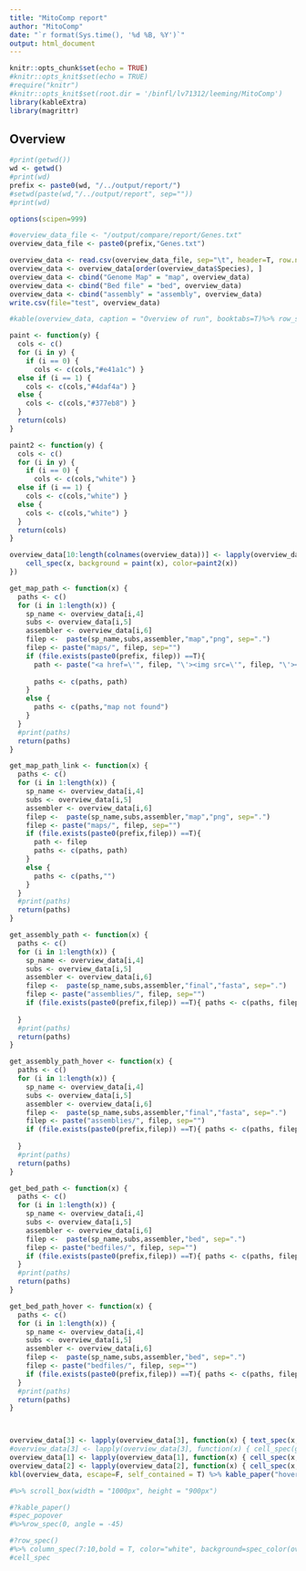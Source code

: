 ```yaml
---
title: "MitoComp report"
author: "MitoComp"
date: "`r format(Sys.time(), '%d %B, %Y')`"
output: html_document
---
```


```r
knitr::opts_chunk$set(echo = TRUE)
#knitr::opts_knit$set(echo = TRUE)
#require("knitr")
#knitr::opts_knit$set(root.dir = '/binfl/lv71312/leeming/MitoComp')
library(kableExtra)
library(magrittr)
```


<script>
$(document).ready(function(){
    $('[data-toggle="tooltip"]').tooltip({html: true}); 
});
</script>


<script>
$(document).ready(function(){
    $('[data-toggle="popover"]').popover({html: true}); 
});
</script>


## Overview

```r
#print(getwd())
wd <- getwd()
#print(wd)
prefix <- paste0(wd, "/../output/report/")
#setwd(paste(wd,"/../output/report", sep=""))
#print(wd)

options(scipen=999)

#overview_data_file <- "/output/compare/report/Genes.txt"
overview_data_file <- paste0(prefix,"Genes.txt")

overview_data <- read.csv(overview_data_file, sep="\t", header=T, row.names = NULL)
overview_data <- overview_data[order(overview_data$Species), ]
overview_data <- cbind("Genome Map" = "map", overview_data)
overview_data <- cbind("Bed file" = "bed", overview_data)
overview_data <- cbind("assembly" = "assembly", overview_data)
write.csv(file="test", overview_data)

#kable(overview_data, caption = "Overview of run", booktabs=T)%>% row_spec(0,bold=TRUE, angle=0) %>% kable_styling(latex_options = c("HOLD_position", "repeat_header", "striped"), font_size=7, full_width = F)

paint <- function(y) {
  cols <- c()
  for (i in y) {
    if (i == 0) {
      cols <- c(cols,"#e41a1c") }
  else if (i == 1) {
    cols <- c(cols,"#4daf4a") }
  else {
    cols <- c(cols,"#377eb8") }
  }
  return(cols)
}

paint2 <- function(y) {
  cols <- c()
  for (i in y) {
    if (i == 0) {
      cols <- c(cols,"white") }
  else if (i == 1) {
    cols <- c(cols,"white") }
  else {
    cols <- c(cols,"white") }
  }
  return(cols)
}

overview_data[10:length(colnames(overview_data))] <- lapply(overview_data[10:length(colnames(overview_data))], function(x) {
    cell_spec(x, background = paint(x), color=paint2(x))
})

get_map_path <- function(x) {
  paths <- c()
  for (i in 1:length(x)) {
    sp_name <- overview_data[i,4]
    subs <- overview_data[i,5]
    assembler <- overview_data[i,6]
    filep <-  paste(sp_name,subs,assembler,"map","png", sep=".")
    filep <- paste("maps/", filep, sep="")
    if (file.exists(paste0(prefix, filep)) ==T){ 
      path <- paste("<a href=\'", filep, "\'><img src=\'", filep, "\'></a>", sep="")
      
      paths <- c(paths, path)
    } 
    else { 
      paths <- c(paths,"map not found")
    }
  }
  #print(paths)
  return(paths)
}

get_map_path_link <- function(x) {
  paths <- c()
  for (i in 1:length(x)) {
    sp_name <- overview_data[i,4]
    subs <- overview_data[i,5]
    assembler <- overview_data[i,6]
    filep <-  paste(sp_name,subs,assembler,"map","png", sep=".")
    filep <- paste("maps/", filep, sep="")
    if (file.exists(paste0(prefix,filep)) ==T){ 
      path <- filep
      paths <- c(paths, path)
    } 
    else { 
      paths <- c(paths,"")
    }
  }
  #print(paths)
  return(paths)
}

get_assembly_path <- function(x) {
  paths <- c()
  for (i in 1:length(x)) {
    sp_name <- overview_data[i,4]
    subs <- overview_data[i,5]
    assembler <- overview_data[i,6]
    filep <-  paste(sp_name,subs,assembler,"final","fasta", sep=".")
    filep <- paste("assemblies/", filep, sep="")
    if (file.exists(paste0(prefix,filep)) ==T){ paths <- c(paths, filep)} else { paths <- c(paths,"")}
    
  }
  #print(paths)
  return(paths)
}

get_assembly_path_hover <- function(x) {
  paths <- c()
  for (i in 1:length(x)) {
    sp_name <- overview_data[i,4]
    subs <- overview_data[i,5]
    assembler <- overview_data[i,6]
    filep <-  paste(sp_name,subs,assembler,"final","fasta", sep=".")
    filep <- paste("assemblies/", filep, sep="")
    if (file.exists(paste0(prefix,filep)) ==T){ paths <- c(paths, filep)} else { paths <- c(paths,"assembly not found")}
    
  }
  #print(paths)
  return(paths)
}

get_bed_path <- function(x) {
  paths <- c()
  for (i in 1:length(x)) {
    sp_name <- overview_data[i,4]
    subs <- overview_data[i,5]
    assembler <- overview_data[i,6]
    filep <-  paste(sp_name,subs,assembler,"bed", sep=".")
    filep <- paste("bedfiles/", filep, sep="")
    if (file.exists(paste0(prefix,filep)) ==T){ paths <- c(paths, filep)} else { paths <- c(paths,"")}
  }
  #print(paths)
  return(paths)
}

get_bed_path_hover <- function(x) {
  paths <- c()
  for (i in 1:length(x)) {
    sp_name <- overview_data[i,4]
    subs <- overview_data[i,5]
    assembler <- overview_data[i,6]
    filep <-  paste(sp_name,subs,assembler,"bed", sep=".")
    filep <- paste("bedfiles/", filep, sep="")
    if (file.exists(paste0(prefix,filep)) ==T){ paths <- c(paths, filep)} else { paths <- c(paths," bedfile not found")}
  }
  #print(paths)
  return(paths)
}



overview_data[3] <- lapply(overview_data[3], function(x) { text_spec(x,bold=T, underline = T, popover = spec_popover(get_map_path(x), trigger="hover"), link=get_map_path_link(x))})
#overview_data[3] <- lapply(overview_data[3], function(x) { cell_spec(get_new_popover(x)) })
overview_data[1] <- lapply(overview_data[1], function(x) { cell_spec(x,bold=T, underline =T, popover= get_assembly_path_hover(x), link = get_assembly_path(x)) })
overview_data[2] <- lapply(overview_data[2], function(x) { cell_spec(x,bold=T, underline=T, link = get_bed_path(x), popover=get_bed_path_hover(x)) })
kbl(overview_data, escape=F, self_contained = T) %>% kable_paper("hover", full_width = F, position="left")

#%>% scroll_box(width = "1000px", height = "900px")

#?kable_paper()
#spec_popover
#%>%row_spec(0, angle = -45)

#?row_spec()
#%>% column_spec(7:10,bold = T, color="white", background=spec_color(overview_data[,1:8]))
#cell_spec

```


